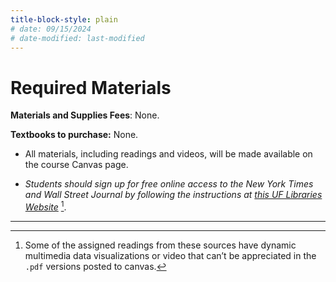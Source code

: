 ```yaml
---
title-block-style: plain
# date: 09/15/2024
# date-modified: last-modified
---
```

# Required Materials
<!-- # Required Course Materials {.unnumbered} -->


**Materials and Supplies Fees**: None.

**Textbooks to purchase:** None. 

- All materials, including readings and videos, will be made available on the course Canvas page. 
\bigskip

- *Students should sign up for free online access to the New York Times and Wall Street Journal by following the instructions at [this UF Libraries Website](https://businesslibrary.uflib.ufl.edu/c.php?g=943928&p=7708734)* [^1]. 

------------------------------------------------------------------------

 [^1]: Some of the assigned readings from these sources have dynamic multimedia data visualizations or video that can't be appreciated in the `.pdf` versions posted to canvas. 




